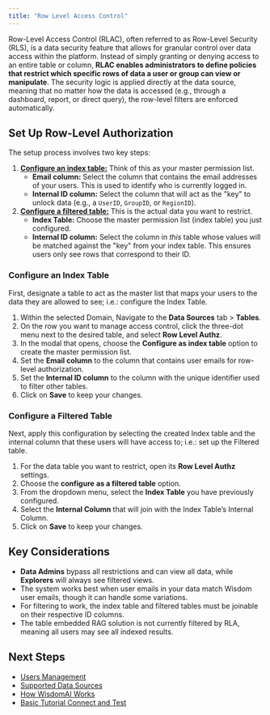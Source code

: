 ```yaml
---
title: "Row Level Access Control"
---
```


Row-Level Access Control (RLAC), often referred to as Row-Level Security (RLS), is a data security feature that allows for granular control over data access within the platform. Instead of simply granting or denying access to an entire table or column, **RLAC enables administrators to define policies that restrict which specific rows of data a user or group can view or manipulate**. The security logic is applied directly at the data source, meaning that no matter how the data is accessed (e.g., through a dashboard, report, or direct query), the row-level filters are enforced automatically.

## Set Up Row-Level Authorization

The setup process involves two key steps:

1. **[Configure an index table:](configure-an-index-table)** Think of this as your master permission list.
   - **Email column:** Select the column that contains the email addresses of your users. This is used to identify who is currently logged in.
   - **Internal ID column:** Select the column that will act as the "key" to unlock data (e.g., a `UserID`, `GroupID`, or `RegionID`).
2. **[Configure a filtered table:](configure-a-filtered-table)** This is the actual data you want to restrict.
   - **Index Table:** Choose the master permission list (index table) you just configured.
   - **Internal ID column:** Select the column in _this_ table whose values will be matched against the "key" from your index table. This ensures users only see rows that correspond to their ID.

### Configure an Index Table

First, designate a table to act as the master list that maps your users to the data they are allowed to see; i.e.: configure the Index Table.

1. Within the selected Domain, Navigate to the **Data Sources** tab \> **Tables**.
2. On the row you want to manage access control, click the three-dot menu next to the desired table, and select **Row Level Authz**.
3. In the modal that opens, choose the **Configure as index table** option to create the master permission list.
4. Set the **Email column** to the column that contains user emails for row-level authorization.
5. Set the **Internal ID column** to the column with the unique identifier used to filter other tables.
6. Click on **Save** to keep your changes.

### Configure a Filtered Table

Next, apply this configuration by selecting the created Index table and the internal column that these users will have access to; i.e.: set up the Filtered table.

1. For the data table you want to restrict, open its **Row Level Authz** settings.
2. Choose the **configure** **as a filtered table** option.
3. From the dropdown menu, select the **Index Table** you have previously configured.
4. Select the **Internal Column** that will join with the Index Table’s Internal Column.
5. Click on **Save** to keep your changes.

## Key Considerations

- **Data Admins** bypass all restrictions and can view all data, while **Explorers** will always see filtered views.
- The system works best when user emails in your data match Wisdom user emails, though it can handle some variations.
- For filtering to work, the index table and filtered tables must be joinable on their respective ID columns.
- The table embedded RAG solution is not currently filtered by RLA, meaning all users may see all indexed results.

## Next Steps

- [Users Management](/manage-account/access-management/users-management)
- [Supported Data Sources](/getting-started/supported-data-sources)
- [How WisdomAI Works](/getting-started/how-wisdom-ai-works)
- [Basic Tutorial Connect and Test](/setting-up-wisdom-ai/basic-tutorial-connect-and-test)